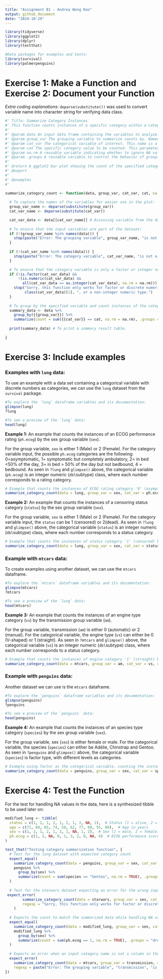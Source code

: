 ```yaml
---
title: "Assignment B1 - Andrea Wong Koo"
output: github_document
date: "2024-10-29"
---
```


``` r

library(tidyverse)
library(ggplot2)
library(dplyr)
library(testthat)

#Data packages for examples and tests:
library(survival)
library(palmerpenguins)
```


# Exercise 1: Make a Function and Exercise 2: Document your Function

_Extra coding explanations:_ `deparse(substitute())` was used to convert variable name into character string for verifying data class.

``` r

#' Title: Summarize Category Instances
#' This function counts instances of a specific category within a categorical variable, grouped by a group variable. It supports both factor and discrete numeric variable types, and displays the results in a summary table. 
#' 
#' @param data An input data frame containing the variables to analyze.
#' @param group_var The grouping variable to summarize counts by. Named this way to clarify its role in grouping.
#' @param cat_var The categorical variable of interest. This name is a concise reference to "category variable".
#' @param cat The specific category value to be counted. This parameter directly refers to the target category.
#' @param na.rm A reusable variable indicating whether to ignore NA values in the data. Defined globally to allow flexibility in handling missing values, while reducing redundancy.
#' @param .groups A reusable variable to control the behavior of grouping (e.g., "drop"), as in `dplyr::summarize()`. Defined globally to allow flexibility and reduce redundancy if changing its assignment.
#'
#' @return A ggplot2 bar plot showing the count of the specified category across groups.
#' @export
#'
#' @examples
#' 

summarize_category_count <- function(data, group_var, cat_var, cat, na.rm = TRUE, .groups = "drop") {
  
  # To capture the names of the variables for easier use in the plot: 
  group_var_name <- deparse(substitute(group_var)) 
  cat_var_name <- deparse(substitute(cat_var))

  cat_var_data <- data[[cat_var_name]] # Accessing variable from the data
  
  # To ensure that the input variables are part of the dataset:  
  if (!(group_var_name %in% names(data))) {
    stop(paste("Error: The grouping variable", group_var_name, "is not a column in the dataset.")) 
  }
  
  if (!(cat_var_name %in% names(data))) {
    stop(paste("Error: The category variable", cat_var_name, "is not a column in the dataset."))
  }

  # To ensure that the category variable is only a factor or integer numeric type:
  if (!is.factor(cat_var_data) && 
      !(is.numeric(cat_var_data) && 
        all(cat_var_data == as.integer(cat_var_data), na.rm = na.rm))) {
    stop("Sorry, this function only works for factor or discrete numeric (integer) variables. You have provided an object of class: ", 
         class(cat_var_data)[1], ", or a non-integer numeric type.") 
  }
    
  # To group by the specified variable and count instances of the category: 
  summary_data <- data %>% 
    group_by({{group_var}}) %>% 
    summarize(count = sum({{cat_var}} == cat, na.rm = na.rm), .groups = .groups)
    
  print(summary_data) # To print a summary result table. 
  
}

```

# Exercise 3: Include examples

### Examples with `lung` data: 

To use an example with a data set containing a categorical variable with discrete numbers as categories, we can use the `lung` dataset from the `survival` package.

``` r
#To explore the `lung` dataframe variables and its documentation: 
glimpse(lung)
?lung
```

``` r
#To see a preview of the `lung` data:
head(lung)

```


**Example 1:** An example that counts the instances of an ECOG performance rating (`ph.ecog`) by the sex group variable (`sex`). 

For the group variable, `sex` is either 1 (Male) or 2 (Female).
For the category variable input, the possible `ph.ecog` categories are the following: 0=asymptomatic, 1= symptomatic but completely ambulatory, 2= in bed <50% of the day, 3= in bed > 50% of the day but not bedbound, 4 = bedbound. As seen in `?lung` and `glimpse()` above, the categorical variable (`ph.ecog`) is an integer numeric (`dbl`subtype) class, where each number corresponds to a rating category. 
``` r
# Example that counts the instances of ECOG rating category '0' (asymptomatic) by sex: 
summarize_category_count(data = lung, group_var = sex, cat_var = ph.ecog, cat = 0) 
```

**Example 2:** An example that counts the instances of a censoring status category (`status`) by the sex group variable (`sex`). 

For the group variable, `sex` is either 1 (Male) or 2 (Female).
For the category variable input, the `status` can be 1 (censored) or 2(dead). As seen in `?lung` and `glimpse()` above, the categorical variable (`status`) is an integer numeric (`dbl`subtype) class, where each number corresponds to a status category. 
``` r
# Example that counts the instances of status category '1' (censored) by sex: 
summarize_category_count(data = lung, group_var = sex, cat_var = status, cat = 2) 

```


### Example with `mtcars` data: 

To create examples using another dataset, we can use the `mtcars` dataframe.

``` r
#To explore the `mtcars` dataframe variables and its documentation: 
glimpse(mtcars)
?mtcars
```

``` r
#To see a preview of the `lung` data:
head(mtcars)

```

**Example 3:** An example that counts the instances of an engine type category (`vs`) by the transmission group variable (`am`). 

For the group variable, transmission (`am`) is either 0 (automatic) or 2 (manual).
For the categorical variable, the engine type (`vs`) can either be 0 (V-shaped) or 1 (straight).  As seen in `?mtcars` and `glimpse()` above, the categorical variable (`vs`) is an integer numeric (`dbl`subtype) class, where each number corresponds to a status category.

``` r
# Example that counts the instances of engine category '1' (straight) by transmission type:
summarize_category_count(data = mtcars, group_var = am, cat_var = vs, cat = 1)  
```

### Example with `penguins` data: 

Another dataset we can use is the `mtcars` dataframe.

``` r
#To explore the `penguins` dataframe variables and its documentation: 
glimpse(penguins)
?penguins
```

``` r
#To see a preview of the `penguins` data:
head(penguins)

```

**Example 4:** An example that counts the instances of an species type category (`species`) by the sex group variable (`sex`). 

For the group variable, sex (`sex`) is either female or male.
For the categorical variable, the species (`species`) can either be Adélie, Chinstrap and Gentoo. As seen in `?penguins` and `glimpse()` above, the categorical variable (`species`) is factor type, with different levels as categories.

``` r
# Example using factor as the categorical variable, counting the instances of the species category "Gentoo" by sex: 
summarize_category_count(data = penguins, group_var = sex, cat_var = species, cat = "Gentoo")

```


# Exercise 4: Test the Function

For the test for handling NA values in the data, here is a synthesized tibble to be used later on: 
``` r
modified_lung <- tibble(
  status = c(1, 2, 1, 2, 1, 2, 1, 2, NA, 1),  # Status (1 = alive, 2 = dead)
  age = c(71, 68, 65, 74, 58, 62, 77, 60, 55, 80),  # Age in years
  sex = c(1, 2, 1, 2, 1, 2, 1, NA, 1, 2),  # Sex (1 = male, 2 = female)
  ph.ecog = c(1, 2, NA, 0, 1, 3, 2, 0, NA, 4)  # ECOG performance scores
)

```

``` r
test_that("Testing category summarization function", {
  # Test for the lung dataset with expected category count
  expect_equal(
    summarize_category_count(data = penguins, group_var = sex, cat_var = species, cat = "Gentoo"), 
    penguins %>%
      group_by(sex) %>%
      summarize(count = sum(species == "Gentoo", na.rm = TRUE), .groups = "drop")
  )
  
  # Test for the starwars dataset expecting an error for the wrong input type (decimal instead of integer):
 expect_error(
        summarize_category_count(data = starwars, group_var = sex, cat_var = birth_year, cat = 41.9), 
        regexp = "Sorry, this function only works for factor or discrete numeric \\(integer\\) variables\\. You have provided an object of class: numeric, or a non-integer numeric type."
    )
 
  # Expects the count to match the summarized data while handling NA values
  expect_equal(
    summarize_category_count(data = modified_lung, group_var = sex, cat_var = ph.ecog, cat = 1, na.rm = TRUE), 
    modified_lung %>%
      group_by(sex) %>%
      summarize(count = sum(ph.ecog == 1, na.rm = TRUE), .groups = "drop")
  ) 
  
  # Expects an error when an input category name is not a column in the data set:
  expect_error(
    summarize_category_count(data = mtcars, group_var = transmission, cat_var = vs, cat = 1),
    regexp = paste("Error: The grouping variable", "transmission", "is not a column in the dataset."))
})



```




